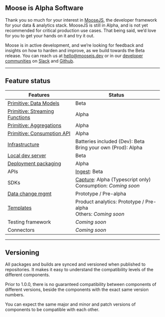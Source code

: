 ## Moose is Alpha Software

Thank you so much for your interest in [MooseJS](https://www.moosejs.com/), the developer
framework for your data & analytics stack. MooseJS is still in Alpha, and is not yet recommended
for critical production use cases. That being said, we’d love for you to get your hands on it and try it out.

Moose is in active development, and we’re looking for feedback and insights on how to harden and improve,
as we build towards the Beta release. You can reach us at [hello@moosejs.dev](mailto:hello@moosejs.dev) or
in our [developer communities](https://www.moosejs.com/community) on
[Slack](https://join.slack.com/t/moose-community/shared_invite/zt-2fjh5n3wz-cnOmM9Xe9DYAgQrNu8xKxg)
and [Github](https://github.com/514-labs/moose).

---

## Feature status

| Features                                                                | Status                                                                                                    |
| ----------------------------------------------------------------------- | --------------------------------------------------------------------------------------------------------- |
| [Primitive: Data Models](../building/data-models/intro)                 | Beta                                                                                                      |
| [Primitive: Streaming Functions](../building/streaming-functions/intro) | Alpha                                                                                                     |
| [Primitive: Aggregations](../building/aggregations/intro)               | Alpha                                                                                                     |
| [Primitive: Consumption API](../building/consumption-apis/intro)        | Alpha                                                                                                     |
| [Infrastructure](../getting-started/architecture)                       | Batteries included (Dev): Beta <br/> Bring your own (Prod): Alpha                                         |
| [Local dev server](../getting-started/quickstart)                       | Beta                                                                                                      |
| [Deployment packaging](../deploying/summary)                            | Alpha                                                                                                     |
| APIs                                                                    | [Ingest](../building/data-models/capture-data): Beta                                                      |
| SDKs                                                                    | [Capture](../building/data-models/capture-data): Alpha (Typescript only) <br/> Consumption: _Coming soon_ |
| [Data change mgmt](../building/dcm/introduction)                        | Prototype / Pre-alpha                                                                                     |
| [Templates](https://docs.moosejs.com/templates)                         | Product analytics: Prototype / Pre-alpha <br/> Others: _Coming soon_                                      |
| Testing framework                                                       | _Coming soon_                                                                                             |
| Connectors                                                              | _Coming soon_                                                                                             |

---

## Versioning

All packages and builds are synced and versioned when published to repositories. It makes it easy to understand
the compatibility levels of the different components.

Prior to 1.0.0, there is no guaranteed compatibility between components of different versions, beside the
components with the exact same version numbers.

You can expect the same major and minor and patch versions of components to be compatible with each other.
